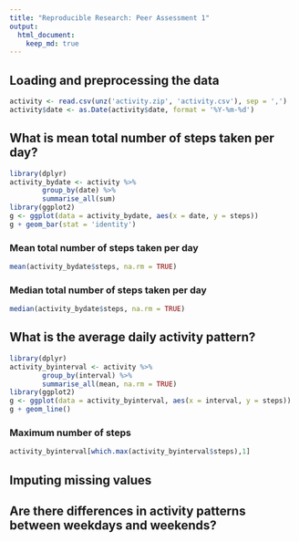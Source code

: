 ```yaml
---
title: "Reproducible Research: Peer Assessment 1"
output: 
  html_document:
    keep_md: true
---
```



## Loading and preprocessing the data
```r
activity <- read.csv(unz('activity.zip', 'activity.csv'), sep = ',')
activity$date <- as.Date(activity$date, format = '%Y-%m-%d')
```


## What is mean total number of steps taken per day?

```r
library(dplyr)
activity_bydate <- activity %>%
        group_by(date) %>%
        summarise_all(sum)
library(ggplot2)
g <- ggplot(data = activity_bydate, aes(x = date, y = steps))
g + geom_bar(stat = 'identity')

```

### Mean total number of steps taken per day
```r
mean(activity_bydate$steps, na.rm = TRUE)
```
### Median total number of steps taken per day
```r
median(activity_bydate$steps, na.rm = TRUE)
```
## What is the average daily activity pattern?

```r
library(dplyr)
activity_byinterval <- activity %>%
        group_by(interval) %>%
        summarise_all(mean, na.rm = TRUE)
library(ggplot2)
g <- ggplot(data = activity_byinterval, aes(x = interval, y = steps))
g + geom_line()

```

### Maximum number of steps 
```r
activity_byinterval[which.max(activity_byinterval$steps),1]
```


## Imputing missing values



## Are there differences in activity patterns between weekdays and weekends?
